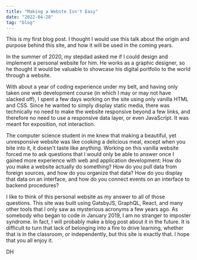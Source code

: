 ```yaml
---
title: "Making a Webste Isn't Easy"
date: "2022-04-28"
tag: "blog"
---
```


This is my first blog post. I thought I would use this talk about
the origin and purpose behind this site, and how it will be used in the coming years. 

In the summer of 2020, my stepdad asked me if I could design and implement
a personal website for him. He works as a graphic designer, so he thought it would
be valuable to showcase his digital portfolio to the world through a website.

With about a year of coding experience under my belt, and having only taken one web development course (in which I 
may or may not have slacked off), I spent a few days working on the site using only vanilla HTML and CSS. Since he wanted to 
simply display static media, there was technically no need to make the website responsive beyond a few links, and therefore 
no need to use a responsive data layer, or even JavaScript. It was meant for exposition, not interaction. 

The computer science student in me knew that making a beautiful, yet unresponsive website was like 
cooking a delicious meal, except when you bite into it, it doesn't taste like anything. Working on this vanilla website forced 
me to ask questions that I would only be able to answer once I gained more experience with web and application development: 
How do you make a website actually do something? How do you pull data from foreign sources, and how do you organize that data? How 
do you display that data on an interface, and how do you connect events on an interface to backend procedures? 

I like to think of this personal website as my answer to all of those questions. This site was built using GatsbyJS, GraphQL, React, and 
many other tools that I only saw as mysterious acronyms a few years ago. As somebody who began to code in January 2019, I am no stranger to 
imposter syndrome. In fact, I will probably make a blog post about it in the future. It is difficult to turn that lack of belonging into 
a fire to drive learning, whether that is in the classroom, or independently, but this site is exactly that. I hope that you all enjoy it.

DH


